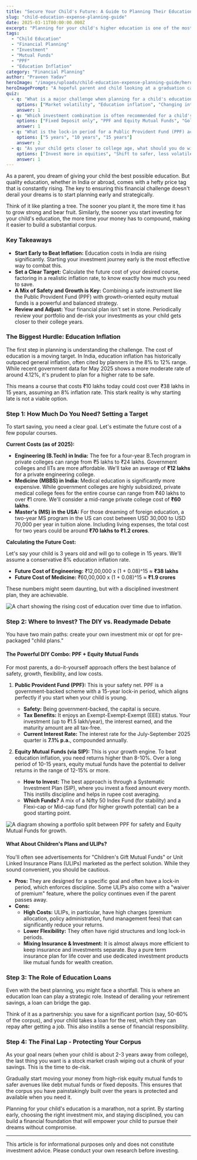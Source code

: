 ```yaml
---
title: "Secure Your Child's Future: A Guide to Planning Their Education Expenses"
slug: "child-education-expense-planning-guide"
date: 2025-03-11T00:00:00.000Z
excerpt: "Planning for your child's higher education is one of the most important financial goals. Learn how to estimate future costs, explore smart investment options like PPF and mutual funds, and build a robust financial plan to beat education inflation."
tags:
  - "Child Education"
  - "Financial Planning"
  - "Investment"
  - "Mutual Funds"
  - "PPF"
  - "Education Inflation"
category: "Financial Planning"
author: "Praveen Yadav"
heroImage: "/images/uploads/child-education-expense-planning-guide/hero-image.jpg"
heroImagePrompt: "A hopeful parent and child looking at a graduation cap, symbolizing future education planning and the successful outcome of long-term investment."
quiz:
  - q: "What is a major challenge when planning for a child's education costs?"
    options: ["Market volatility", "Education inflation", "Changing interest rates"]
    answer: 1
  - q: "Which investment combination is often recommended for a child's education goal?"
    options: ["Fixed Deposit only", "PPF and Equity Mutual Funds", "Gold and Real Estate"]
    answer: 1
  - q: "What is the lock-in period for a Public Provident Fund (PPF) account?"
    options: ["5 years", "10 years", "15 years"]
    answer: 2
  - q: "As your child gets closer to college age, what should you do with your investments?"
    options: ["Invest more in equities", "Shift to safer, less volatile assets", "Stop investing completely"]
    answer: 1
---
```


As a parent, you dream of giving your child the best possible education. But quality education, whether in India or abroad, comes with a hefty price tag that is constantly rising. The key to ensuring this financial challenge doesn't derail your dreams is to start planning early and strategically.

Think of it like planting a tree. The sooner you plant it, the more time it has to grow strong and bear fruit. Similarly, the sooner you start investing for your child's education, the more time your money has to compound, making it easier to build a substantial corpus.

### Key Takeaways
*   **Start Early to Beat Inflation:** Education costs in India are rising significantly. Starting your investment journey early is the most effective way to combat this.
*   **Set a Clear Target:** Calculate the future cost of your desired course, factoring in a realistic inflation rate, to know exactly how much you need to save.
*   **A Mix of Safety and Growth is Key:** Combining a safe instrument like the Public Provident Fund (PPF) with growth-oriented equity mutual funds is a powerful and balanced strategy.
*   **Review and Adjust:** Your financial plan isn't set in stone. Periodically review your portfolio and de-risk your investments as your child gets closer to their college years.

### The Biggest Hurdle: Education Inflation

The first step in planning is understanding the challenge. The cost of education is a moving target. In India, education inflation has historically outpaced general inflation, often cited by planners in the 8% to 12% range. While recent government data for May 2025 shows a more moderate rate of around 4.12%, it's prudent to plan for a higher rate to be safe.

This means a course that costs ₹10 lakhs today could cost over ₹38 lakhs in 15 years, assuming an 8% inflation rate. This stark reality is why starting late is not a viable option.

### Step 1: How Much Do You Need? Setting a Target

To start saving, you need a clear goal. Let's estimate the future cost of a few popular courses.

**Current Costs (as of 2025):**

*   **Engineering (B.Tech) in India:** The fee for a four-year B.Tech program in private colleges can range from ₹5 lakhs to ₹24 lakhs. Government colleges and IITs are more affordable. We'll take an average of **₹12 lakhs** for a private engineering college.
*   **Medicine (MBBS) in India:** Medical education is significantly more expensive. While government colleges are highly subsidized, private medical college fees for the entire course can range from ₹40 lakhs to over ₹1 crore. We'll consider a mid-range private college cost of **₹60 lakhs**.
*   **Master's (MS) in the USA:** For those dreaming of foreign education, a two-year MS program in the US can cost between USD 30,000 to USD 70,000 per year in tuition alone. Including living expenses, the total cost for two years could be around **₹70 lakhs to ₹1.2 crores**.

**Calculating the Future Cost:**

Let's say your child is 3 years old and will go to college in 15 years. We'll assume a conservative 8% education inflation rate.

*   **Future Cost of Engineering:** ₹12,00,000 x (1 + 0.08)^15 ≈ **₹38 lakhs**
*   **Future Cost of Medicine:** ₹60,00,000 x (1 + 0.08)^15 ≈ **₹1.9 crores**

These numbers might seem daunting, but with a disciplined investment plan, they are achievable.

![A chart showing the rising cost of education over time due to inflation.](/images/uploads/child-education-expense-planning-guide/education-inflation-chart.png)

### Step 2: Where to Invest? The DIY vs. Readymade Debate

You have two main paths: create your own investment mix or opt for pre-packaged "child plans."

#### The Powerful DIY Combo: PPF + Equity Mutual Funds

For most parents, a do-it-yourself approach offers the best balance of safety, growth, flexibility, and low costs.

1.  **Public Provident Fund (PPF):** This is your safety net. PPF is a government-backed scheme with a 15-year lock-in period, which aligns perfectly if you start when your child is young.
    *   **Safety:** Being government-backed, the capital is secure.
    *   **Tax Benefits:** It enjoys an Exempt-Exempt-Exempt (EEE) status. Your investment (up to ₹1.5 lakh/year), the interest earned, and the maturity amount are all tax-free.
    *   **Current Interest Rate:** The interest rate for the July-September 2025 quarter is **7.1% p.a.**, compounded annually.

2.  **Equity Mutual Funds (via SIP):** This is your growth engine. To beat education inflation, you need returns higher than 8-10%. Over a long period of 10-15 years, equity mutual funds have the potential to deliver returns in the range of 12-15% or more.
    *   **How to Invest:** The best approach is through a Systematic Investment Plan (SIP), where you invest a fixed amount every month. This instills discipline and helps in rupee cost averaging.
    *   **Which Funds?** A mix of a Nifty 50 Index Fund (for stability) and a Flexi-cap or Mid-cap fund (for higher growth potential) can be a good starting point.

![A diagram showing a portfolio split between PPF for safety and Equity Mutual Funds for growth.](/images/uploads/child-education-expense-planning-guide/ppf-mf-portfolio-split.png)

#### What About Children's Plans and ULIPs?

You'll often see advertisements for "Children's Gift Mutual Funds" or Unit Linked Insurance Plans (ULIPs) marketed as the perfect solution. While they sound convenient, you should be cautious.

*   **Pros:** They are designed for a specific goal and often have a lock-in period, which enforces discipline. Some ULIPs also come with a "waiver of premium" feature, where the policy continues even if the parent passes away.
*   **Cons:**
    *   **High Costs:** ULIPs, in particular, have high charges (premium allocation, policy administration, fund management fees) that can significantly reduce your returns.
    *   **Lower Flexibility:** They often have rigid structures and long lock-in periods.
    *   **Mixing Insurance & Investment:** It is almost always more efficient to keep insurance and investments separate. Buy a pure term insurance plan for life cover and use dedicated investment products like mutual funds for wealth creation.

### Step 3: The Role of Education Loans

Even with the best planning, you might face a shortfall. This is where an education loan can play a strategic role. Instead of derailing your retirement savings, a loan can bridge the gap.

Think of it as a partnership: you save for a significant portion (say, 50-60% of the corpus), and your child takes a loan for the rest, which they can repay after getting a job. This also instills a sense of financial responsibility.

### Step 4: The Final Lap - Protecting Your Corpus

As your goal nears (when your child is about 2-3 years away from college), the last thing you want is a stock market crash wiping out a chunk of your savings. This is the time to de-risk.

Gradually start moving your money from high-risk equity mutual funds to safer avenues like debt mutual funds or fixed deposits. This ensures that the corpus you have painstakingly built over the years is protected and available when you need it.

Planning for your child's education is a marathon, not a sprint. By starting early, choosing the right investment mix, and staying disciplined, you can build a financial foundation that will empower your child to pursue their dreams without compromise.

---
This article is for informational purposes only and does not constitute investment advice. Please conduct your own research before investing.